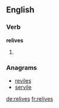 ==English==

===Verb===
'''relives'''

# {{en-third-person singular of|relive}}

===Anagrams===
* [[reviles#English|reviles]]
* [[servile#English|servile]]

[[de:relives]]
[[fr:relives]]